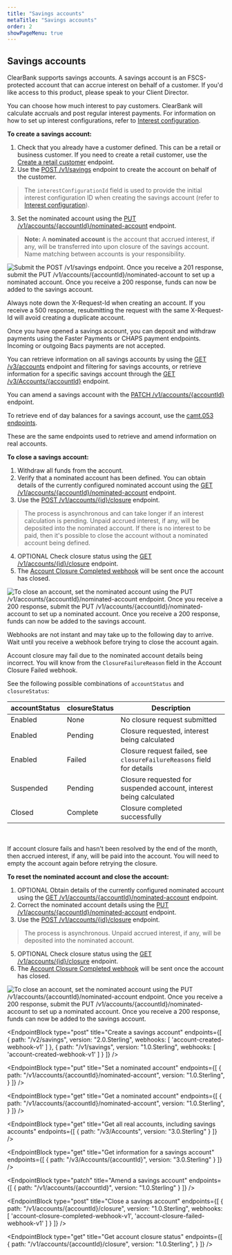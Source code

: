 ```yaml
---
title: "Savings accounts"
metaTitle: "Savings accounts"
order: 2
showPageMenu: true
---
```




## Savings accounts

ClearBank supports savings accounts. A savings account is an FSCS-protected account that can accrue interest on behalf of a customer. If you'd like access to this product, please speak to your Client Director.

You can choose how much interest to pay customers. ClearBank will calculate accruals and post regular interest payments. For information on how to set up interest configurations, refer to [Interest configuration](./interest-configuration).

**To create a savings account:**
1. Check that you already have a customer defined. This can be a retail or business customer. If you need to create a retail customer, use the [Create a retail customer](./retail-customers#create-a-retail-customer) endpoint.
2. Use the [POST /v1/savings](#create-a-savings-account) endpoint to create the account on behalf of the customer.
> The `interestConfigurationId` field is used to provide the initial interest configuration ID when creating the savings account (refer to [Interest configuration](./interest-configuration)).
3. Set the nominated account using the [PUT /v1/accounts/{accountId}/nominated-account](#set-a-nominated-account) endpoint.
> **Note:** A <strong>nominated account</strong> is the account that accrued interest, if any, will be transferred into upon closure of the savings account. Name matching between accounts is your responsibility.

![Submit the POST /v1/savings endpoint. Once you receive a 201 response, submit the PUT /v1/accounts/{accountId}/nominated-account to set up a nominated account. Once you receive a 200 response, funds can now be added to the savings account.](/assets/images/savings-account-open.svg)

<Callout colour="blue">
Always note down the X-Request-Id when creating an account. If you receive a 500 response, resubmitting the request with the same X-Request-Id will avoid creating a duplicate account.
</Callout>

Once you have opened a savings account, you can deposit and withdraw payments using the Faster Payments or CHAPS payment endpoints. Incoming or outgoing Bacs payments are not accepted.

You can retrieve information on all savings accounts by using the [GET /v3/accounts](#get-all-real-accounts-including-savings-accounts) endpoint and filtering for savings accounts, or retrieve information for a specific savings account through the [GET /v3/Accounts/{accountId}](#get-information-for-a-savings-account) endpoint.

You can amend a savings account with the [PATCH /v1/accounts/{accountId}](#amend-a-savings-account) endpoint.

To retrieve end of day balances for a savings account, use the [camt.053 endpoints](../gbp-accounts/account-reporting#statements).

<Callout colour="blue">
These are the same endpoints used to retrieve and amend information on real accounts.
</Callout>

**To close a savings account:**
1. Withdraw all funds from the account.
2. Verify that a nominated account has been defined. You can obtain details of the currently configured nominated account using the [GET /v1/accounts/{accountId}/nominated-account](#get-a-nominated-account) endpoint.
3. Use the [POST /v1/accounts/{id}/closure](#close-a-savings-account) endpoint.
> The process is asynchronous and can take longer if an interest calculation is pending. Unpaid accrued interest, if any, will be deposited into the nominated account. If there is no interest to be paid, then it's possible to close the account without a nominated account being defined.
4. OPTIONAL Check closure status using the [GET /v1/accounts/{id}/closure](#get-account-closure-status) endpoint.
5. The [Account Closure Completed webhook](#account-closure-completed-webhook) will be sent once the account has closed.

![To close an account, set the nominated account using the PUT /v1/accounts/{accountId}/nominated-account endpoint. Once you receive a 200 response, submit the PUT /v1/accounts/{accountId}/nominated-account to set up a nominated account. Once you receive a 200 response, funds can now be added to the savings account.](/assets/images/savings-account-close.svg)

<Callout colour="blue">
Webhooks are not instant and may take up to the following day to arrive. Wait until you receive a webhook before trying to close the account again.
</Callout>

Account closure may fail due to the nominated account details being incorrect. You will know from the `ClosureFailureReason` field in the Account Closure Failed webhook.

See the following possible combinations of `accountStatus` and `closureStatus`:

| accountStatus | closureStatus | Description                 |
|---------------|---------------|-----------------------------|
| Enabled       | None          | No closure request submitted |
| Enabled       | Pending       | Closure requested, interest being calculated |
| Enabled       | Failed        | Closure request failed, see `closureFailureReasons` field for details |
| Suspended     | Pending       | Closure requested for suspended account, interest being calculated |
| Closed        | Complete      | Closure completed successfully |

<br/> <br/>
<Callout colour="blue">
If account closure fails and hasn't been resolved by the end of the month, then accrued interest, if any, will be paid into the account. You will need to empty the account again before retrying the closure.
</Callout>

**To reset the nominated account and close the account:**
1. OPTIONAL Obtain details of the currently configured nominated account using the [GET /v1/accounts/{accountId}/nominated-account](#get-a-nominated-account) endpoint.
2. Correct the nominated account details using the [PUT /v1/accounts/{accountId}/nominated-account](#set-a-nominated-account) endpoint.
4. Use the [POST /v1/accounts/{id}/closure](#close-a-savings-account) endpoint.
> The process is asynchronous. Unpaid accrued interest, if any, will be deposited into the nominated account.
5. OPTIONAL Check closure status using the [GET /v1/accounts/{id}/closure](#get-account-closure-status) endpoint.
6. The [Account Closure Completed webhook](#account-closure-completed-webhook) will be sent once the account has closed.

![To close an account, set the nominated account using the PUT /v1/accounts/{accountId}/nominated-account endpoint. Once you receive a 200 response, submit the PUT /v1/accounts/{accountId}/nominated-account to set up a nominated account. Once you receive a 200 response, funds can now be added to the savings account.](/assets/images/savings-account-close-fail-nominated-account.svg)

<EndpointBlock
  type="post"
  title="Create a savings account"
  endpoints={[
        {
      path: "/v2/savings",
      version: "2.0.Sterling",
       webhooks: [
        'account-created-webhook-v1'
      ]
    },
    {
      path: "/v1/savings",
      version: "1.0.Sterling",
       webhooks: [
        'account-created-webhook-v1'
      ]
    }
  ]}
/>

<WebhookPlaceholder render='account-created-webhook-v1' />

<EndpointBlock
  type="put"
  title="Set a nominated account"
  endpoints={[
    {
      path: "/v1/accounts/{accountId}/nominated-account",
      version: "1.0.Sterling",
    }
  ]}
/>

<EndpointBlock
  type="get"
  title="Get a nominated account"
  endpoints={[
    {
      path: "/v1/accounts/{accountId}/nominated-account",
      version: "1.0.Sterling",
    }
  ]}
/>

<WebhookPlaceholder render='interest-paid-webhook-v1' />

<EndpointBlock
  type="get"
  title="Get all real accounts, including savings accounts"
  endpoints={[
    {
      path: "/v3/Accounts",
      version: "3.0.Sterling"
    }
  ]}
/>

<EndpointBlock
  type="get"
  title="Get information for a savings account"
  endpoints={[
    {
      path: "/v3/Accounts/{accountId}",
      version: "3.0.Sterling"
    }
  ]}
/>

<EndpointBlock
  type="patch"
  title="Amend a savings account"
  endpoints={[
    {
      path: "/v1/accounts/{accountId}",
      version: "1.0.Sterling"
    }
  ]}
/>

<EndpointBlock
  type="post"
  title="Close a savings account"
  endpoints={[
    {
      path: "/v1/accounts/{accountId}/closure",
      version: "1.0.Sterling",
         webhooks: [
        'account-closure-completed-webhook-v1',
        'account-closure-failed-webhook-v1'
      ]
    }
  ]}
/>

<EndpointBlock
  type="get"
  title="Get account closure status"
  endpoints={[
    {
      path: "/v1/accounts/{accountId}/closure",
      version: "1.0.Sterling",
    }
  ]}
/>

<WebhookPlaceholder render='account-closure-completed-webhook-v1' />
<WebhookPlaceholder render='account-closure-failed-webhook-v1' />